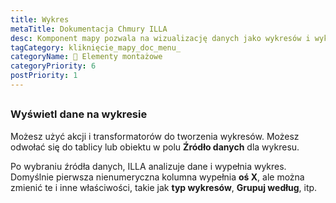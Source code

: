 ```yaml
---
title: Wykres
metaTitle: Dokumentacja Chmury ILLA
desc: Komponent mapy pozwala na wizualizację danych jako wykresów i wykresów. Jest zbudowany przy użyciu Chart.js.
tagCategory: kliknięcie_mapy_doc_menu_
categoryName: 🧬 Elementy montażowe
categoryPriority: 6
postPriority: 1
---
```


## <h2 hidden>Wykres</h2>

### Wyświetl dane na wykresie

Możesz użyć akcji i transformatorów do tworzenia wykresów. Możesz odwołać się do tablicy lub obiektu w polu **Źródło danych** dla wykresu. 

Po wybraniu źródła danych, ILLA analizuje dane i wypełnia wykres. Domyślnie pierwsza nienumeryczna kolumna wypełnia **oś X**, ale można zmienić te i inne właściwości, takie jak **typ wykresów**, **Grupuj według**, itp.

<img src='https://cdn.illacloud.com/official-website/img/docs/assemble/chart1.png' alt="" />

<img src='https://cdn.illacloud.com/official-website/img/docs/assemble/chart2.png' alt="" />
